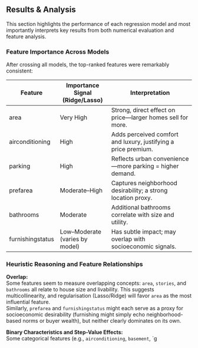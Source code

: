 ## Results & Analysis

This section highlights the performance of each regression model and most importantly interprets key results from both numerical evaluation and feature analysis.

### Feature Importance Across Models

After crossing all models, the top-ranked features were remarkably consistent:

| **Feature**          | **Importance Signal (Ridge/Lasso)** | **Interpretation**                                                   |
|----------------------|--------------------------------------|-----------------------------------------------------------------------|
| area                 | Very High                           | Strong, direct effect on price—larger homes sell for more.            |
| airconditioning      | High                                | Adds perceived comfort and luxury, justifying a price premium.        |
| parking              | High                                | Reflects urban convenience—more parking = higher demand.              |
| prefarea             | Moderate–High                       | Captures neighborhood desirability; a strong location proxy.          |
| bathrooms            | Moderate                            | Additional bathrooms correlate with size and utility.                 |
| furnishingstatus     | Low–Moderate (varies by model)      | Has subtle impact; may overlap with socioeconomic signals.            |

### Heuristic Reasoning and Feature Relationships

**Overlap:**  
Some features seem to measure overlapping concepts: `area`, `stories`, and `bathrooms` all relate to house size and livability. This suggests multicollinearity, and regularisation (Lasso/Ridge) will favor `area` as the most influential feature.  
Similarly, `prefarea` and `furnishingstatus` might each serve as a proxy for socioeconomic desirability (furnishing might simply echo neighborhood-based norms or buyer wealth), but neither clearly dominates on its own.

**Binary Characteristics and Step-Value Effects:**  
Some categorical features (e.g., `airconditioning`, `basement`, `g